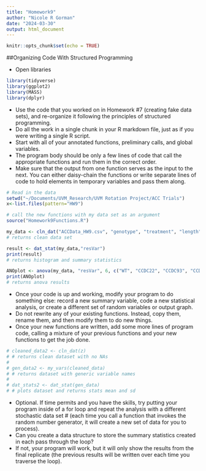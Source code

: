```yaml
---
title: "Homework9"
author: "Nicole R Gorman"
date: "2024-03-30"
output: html_document
---
```


```r
knitr::opts_chunk$set(echo = TRUE)
```

##Organizing Code With Structured Programming

* Open libraries
```r
library(tidyverse)
library(ggplot2)
library(MASS)
library(dplyr)
```

* Use the code that you worked on in Homework #7 (creating fake data sets), and re-organize it following the principles of structured programming.  
* Do all the work in a single chunk in your R markdown file, just as if you were writing a single R script. 
* Start with all of your annotated functions, preliminary calls, and global variables. 
* The program body should be only a few lines of code that call the appropriate functions and run them in the correct order. 
* Make sure that the output from one function serves as the input to the next. You can either daisy-chain the functions or write separate lines of code to hold elements in temporary variables and pass them along.

```r
# Read in the data
setwd("~/Documents/UVM_Research/UVM Rotation Project/ACC Trials")
x<-list.files(pattern="HW9")

```

```r

# call the new functions with my data set as an argument
source("Homework9Functions.R")

my_data <- cln_dat("ACCData_HW9.csv", "genotype", "treatment", "length")
# returns clean data set

```

```r

result <- dat_stat(my_data,"resVar")
print(result)
# returns histogram and summary statistics 

```

```r

ANOplot <- anova(my_data, "resVar", 6, c("WT", "CCDC22", "CCDC93", "CCDC22CCDC93", "CCDC22RFP", "CCDC93RFP"))
print(ANOplot)
# returns anova results

```

* Once your code is up and working, modify your program to do something else: record a new summary variable, code a new statistical analysis, or create a different set of random variables or output graph. 
* Do not rewrite any of your existing functions. Instead, copy them, rename them, and then modify them to do new things. 
* Once your new functions are written, add some more lines of program code, calling a mixture of your previous functions and your new functions to get the job done.

```r

# cleaned_data2 <- cln_dat(z) 
# # returns clean dataset with no NAs
# 
# gen_data2 <- my_vars(cleaned_data)
# # returns dataset with generic variable names 
# 
# dat_stats2 <- dat_stat(gen_data)
# # plots dataset and returns stats mean and sd

```


* Optional. If time permits and you have the skills, try putting your program inside of a for loop and repeat the analysis with a different stochastic data set 
# (each time you call a function that invokes the random number generator, it will create a new set of data for you to process). 
* Can you create a data structure to store the summary statistics created in each pass through the loop? 
* If not, your program will work, but it will only show the results from the final replicate (the previous results will be written over each time you traverse the loop).

```r
 

```
